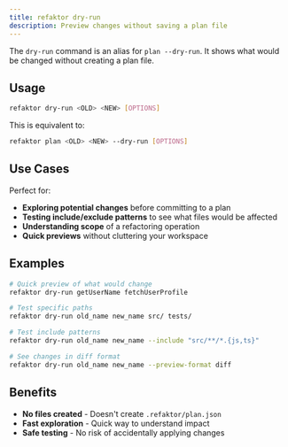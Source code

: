 ```yaml
---
title: refaktor dry-run
description: Preview changes without saving a plan file
---
```


The `dry-run` command is an alias for `plan --dry-run`. It shows what would be changed without creating a plan file.

## Usage

```bash
refaktor dry-run <OLD> <NEW> [OPTIONS]
```

This is equivalent to:
```bash
refaktor plan <OLD> <NEW> --dry-run [OPTIONS]
```

## Use Cases

Perfect for:
- **Exploring potential changes** before committing to a plan
- **Testing include/exclude patterns** to see what files would be affected  
- **Understanding scope** of a refactoring operation
- **Quick previews** without cluttering your workspace

## Examples

```bash
# Quick preview of what would change
refaktor dry-run getUserName fetchUserProfile

# Test specific paths
refaktor dry-run old_name new_name src/ tests/

# Test include patterns
refaktor dry-run old_name new_name --include "src/**/*.{js,ts}"

# See changes in diff format
refaktor dry-run old_name new_name --preview-format diff
```

## Benefits

- **No files created** - Doesn't create `.refaktor/plan.json`
- **Fast exploration** - Quick way to understand impact
- **Safe testing** - No risk of accidentally applying changes
